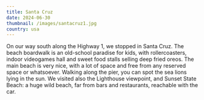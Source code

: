 ```yaml
---
title: Santa Cruz
date: 2024-06-30
thumbnail: /images/santacruz1.jpg
country: usa
---
```

On our way south along the Highway 1, we stopped in Santa Cruz. The beach boardwalk is an old-school paradise for kids, with rollercoasters, indoor videogames hall and sweet food stalls selling deep fried oreos. The main beach is very nice, with a lot of space and free from any reserved space or whatsoever. Walking along the pier, you can spot the sea lions lying in the sun. We visited also the Lighthouse viewpoint, and Sunset State Beach: a huge wild beach, far from bars and restaurants, reachable with the car.

<ImageComponent src="/images/santacruz6.jpg" alt="Santa Cruz" />
<ImageComponent src="/images/santacruz1.jpg" alt="Santa Cruz" />
<ImageComponent src="/images/santacruz2.jpg" alt="Santa Cruz" />
<ImageComponent src="/images/santacruz5.jpg" alt="Santa Cruz" />
<ImageComponent src="/images/santacruz3.jpg" alt="Santa Cruz" />
<ImageComponent src="/images/santacruz4.jpg" alt="Santa Cruz" />